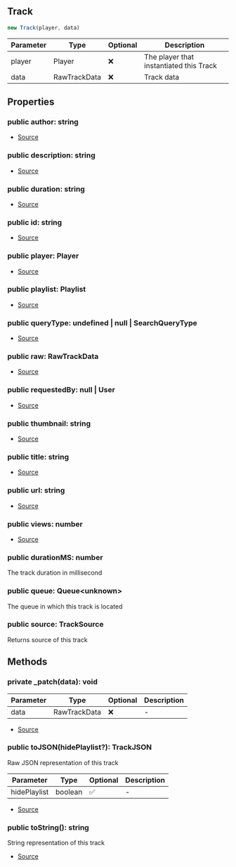 ## Track

```typescript
new Track(player, data)
```
| Parameter | Type | Optional | Description |
| ----------- | ----------- | ----------- | ----------- |
| player | Player | ❌ | The player that instantiated this Track |
| data | RawTrackData | ❌ | Track data |

## Properties
### public  author: string
- [Source](https://github.com/Androz2091/discord-player/blob/699caa2/packages/discord-player/src/Structures/Track.ts#L13)
### public  description: string
- [Source](https://github.com/Androz2091/discord-player/blob/699caa2/packages/discord-player/src/Structures/Track.ts#L12)
### public  duration: string
- [Source](https://github.com/Androz2091/discord-player/blob/699caa2/packages/discord-player/src/Structures/Track.ts#L16)
### public  id: string
- [Source](https://github.com/Androz2091/discord-player/blob/699caa2/packages/discord-player/src/Structures/Track.ts#L22)
### public  player: Player
- [Source](https://github.com/Androz2091/discord-player/blob/699caa2/packages/discord-player/src/Structures/Track.ts#L10)
### public  playlist: Playlist
- [Source](https://github.com/Androz2091/discord-player/blob/699caa2/packages/discord-player/src/Structures/Track.ts#L19)
### public  queryType: undefined \| null \| SearchQueryType
- [Source](https://github.com/Androz2091/discord-player/blob/699caa2/packages/discord-player/src/Structures/Track.ts#L20)
### public  raw: RawTrackData
- [Source](https://github.com/Androz2091/discord-player/blob/699caa2/packages/discord-player/src/Structures/Track.ts#L21)
### public  requestedBy: null \| User
- [Source](https://github.com/Androz2091/discord-player/blob/699caa2/packages/discord-player/src/Structures/Track.ts#L18)
### public  thumbnail: string
- [Source](https://github.com/Androz2091/discord-player/blob/699caa2/packages/discord-player/src/Structures/Track.ts#L15)
### public  title: string
- [Source](https://github.com/Androz2091/discord-player/blob/699caa2/packages/discord-player/src/Structures/Track.ts#L11)
### public  url: string
- [Source](https://github.com/Androz2091/discord-player/blob/699caa2/packages/discord-player/src/Structures/Track.ts#L14)
### public  views: number
- [Source](https://github.com/Androz2091/discord-player/blob/699caa2/packages/discord-player/src/Structures/Track.ts#L17)
### public  durationMS: number
The track duration in millisecond
### public  queue: Queue\<unknown>
The queue in which this track is located
### public  source: TrackSource
Returns source of this track
## Methods
### private  _patch(data): void
| Parameter | Type | Optional | Description |
| ----------- | ----------- | ----------- | ----------- |
| data | RawTrackData | ❌ | - |


- [Source](https://github.com/Androz2091/discord-player/blob/699caa2/packages/discord-player/src/Structures/Track.ts#L114)
### public  toJSON(hidePlaylist?): TrackJSON
Raw JSON representation of this track




| Parameter | Type | Optional | Description |
| ----------- | ----------- | ----------- | ----------- |
| hidePlaylist | boolean | ✅ | - |


- [Source](https://github.com/Androz2091/discord-player/blob/699caa2/packages/discord-player/src/Structures/Track.ts#L175)
### public  toString(): string
String representation of this track





- [Source](https://github.com/Androz2091/discord-player/blob/699caa2/packages/discord-player/src/Structures/Track.ts#L167)